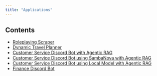 ```yaml
---
title: "Applications"
---
```


## Contents

- [Roleplaying Scraper](./roleplaying_scraper)
- [Dynamic Travel Planner](./dynamic_travel_planner)
- [Customer Service Discord Bot with Agentic RAG](./customer_service_Discord_bot_with_agentic_RAG)
- [Customer Service Discord Bot using SambaNova with Agentic RAG](./customer_service_Discord_bot_using_SambaNova_with_agentic_RAG)
- [Customer Service Discord Bot using Local Model with Agentic RAG](./customer_service_Discord_bot_using_local_model_with_agentic_RAG)
- [Finance Discord Bot](./finance_discord_bot)
